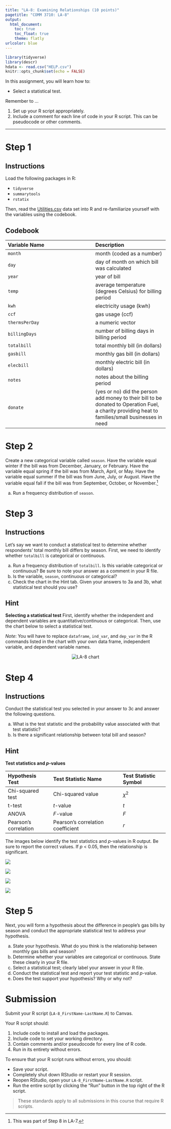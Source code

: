 ```yaml
---
title: "LA-8: Examining Relationships (10 points)"
pagetitle: "COMM 3710: LA-8"
output:
  html_document:
    toc: true
    toc_float: true
    theme: flatly
urlcolor: blue
---
```


```r
library(tidyverse)
library(descr)
hdata <- read.csv("HELP.csv")
knitr::opts_chunk$set(echo = FALSE)
```

In this assignment, you will learn how to:

- Select a statistical test.

Remember to ...

1) Set up your R script appropriately.
2) Include a comment for each line of code in your R script. This can be pseudocode or other comments.

---

# Step 1 {.tabset .tabset-fade}
##  Instructions
Load the following packages in R:

- `tidyverse`
- `summarytools`
- `rstatix`

Then, read the [Utilities.csv](https://utah.instructure.com/files/117853079/download?download_frd=1) data set into R and re-familiarize yourself with the variables using the codebook.

## Codebook

| Variable Name | Description |
| :------------ | :---------- |
| `month` | month (coded as a number) |
| `day` | day of month on which bill was calculated |
| `year` | year of bill |
| `temp` | average temperature (degrees Celsius) for billing period |
| `kwh` | electricity usage (kwh) |
| `ccf` | gas usage (ccf) |
| `thermsPerDay` | a numeric vector |
| `billingDays` | number of billing days in billing period |
| `totalbill` | total monthly bill (in dollars) |
| `gasbill` | monthly gas bill (in dollars) |
| `elecbill` | monthly electric bill (in dollars) |
| `notes` | notes about the billing period |
| `donate` | (yes or no) did the person add money to their bill to be donated to Operation Fuel, a charity providing heat to families/small businesses in need |


# Step 2
Create a new categorical variable called `season`. Have the variable equal winter if the bill was from December, January, or February. Have the variable equal spring if the bill was from March, April, or May. Have the variable equal summer if the bill was from June, July, or August. Have the variable equal fall if the bill was from September, October, or November.^[This was part of Step 8 in LA-7.]

a) Run a frequency distribution of `season`.


# Step 3 {.tabset .tabset-fade}
## Instructions
Let's say we want to conduct a statistical test to determine whether respondents' total monthly bill differs by season. First, we need to identify whether `totalbill` is categorical or continuous.

a) Run a frequency distribution of `totalbill`. Is this variable categorical or continuous? Be sure to note your answer as a comment in your R file.
b) Is the variable, `season`, continuous or categorical?
c) Check the chart in the Hint tab. Given your answers to 3a and 3b, what statistical test should you use?


## Hint
**Selecting a statistical test**
First, identify whether the independent and dependent variables are quantitative/continuous or categorical. Then, use the chart below to select a statistical test.

*Note*: You will have to replace `dataframe`, `ind_var`, and `dep_var` in the R commands listed in the chart with your own data frame, independent variable, and dependent variable names.

<center>
<img src="https://github.com/sarakyeo/sarakyeo.github.io/raw/master/COMM-3710/LA/LA-8_chart.png" alt="LA-8 chart"/>
</center>


# Step 4 {.tabset .tabset-fade}
## Instructions
Conduct the statistical test you selected in your answer to 3c and answer the following questions.

a) What is the test statistic and the probability value associated with that test statistic?
b) Is there a significant relationship between total bill and season?

## Hint
**Test statistics and *p*-values**

| Hypothesis Test       |   Test Statistic Name             | Test Statistic Symbol |
|:----------------------|:----------------------------------|:----------------------|
| Chi-squared test      | Chi-squared value                 | $\chi^2$              |
| t-test                | *t*-value                         | $t$                   |
| ANOVA                 | *F*-value                         | $F$                   |
| Pearson's correlation | Pearson's correlation coefficient | $r$                   |

The images below identify the test statistics and *p*-values in R output. Be sure to report the correct values. If *p* < 0.05, then the relationship is significant.

<img src="https://github.com/sarakyeo/sarakyeo.github.io/raw/master/COMM-3710/LA/LA-8_chisq.png"/>

<img src="https://github.com/sarakyeo/sarakyeo.github.io/raw/master/COMM-3710/LA/LA-8_t-test.png"/>

<img src="https://github.com/sarakyeo/sarakyeo.github.io/raw/master/COMM-3710/LA/LA-8_ANOVA.png"/>

<img src="https://github.com/sarakyeo/sarakyeo.github.io/raw/master/COMM-3710/LA/LA-8_cor.png"/>


# Step 5 {.tabset .tabset-fade}
Next, you will form a hypothesis about the difference in people's gas bills by season and conduct the appropriate statistical test to address your hypothesis.

a) State your hypothesis. What do you think is the relationship between monthly gas bills and season?
b) Determine whether your variables are categorical or continuous. State these clearly in your R file.
c) Select a statistical test; clearly label your answer in your R file.
d) Conduct the statistical test and report your test statistic and *p*-value.
e) Does the test support your hypothesis? Why or why not?


# Submission

Submit your R script (`LA-8_FirstName-LastName.R`) to Canvas.

Your R script should:

1) Include code to install and load the packages.
2) Include code to set your working directory.
3) Contain comments and/or pseudocode for every line of R code.
4) Run in its entirety without errors.

To ensure that your R script runs without errors, you should:

- Save your script.
- Completely shut down RStudio or restart your R session.
- Reopen RStudio, open your `LA-8_FirstName-LastName.R` script.
- Run the entire script by clicking the "Run" button in the top right of the R script.

> These standards apply to all submissions in this course that require R scripts.